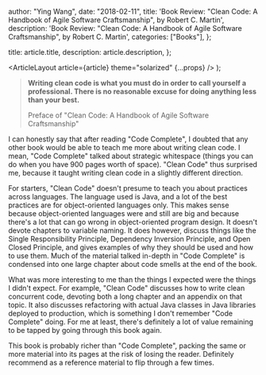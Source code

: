 
  author: "Ying Wang",
  date: "2018-02-11",
  title: 'Book Review: "Clean Code: A Handbook of Agile Software Craftsmanship", by Robert C. Martin',
  description: 'Book Review: "Clean Code: A Handbook of Agile Software Craftsmanship", by Robert C. Martin',
  categories: ["Books"],
};

  title: article.title,
  description: article.description,
};

  <ArticleLayout article={article} theme="solarized" {...props} />
);

> **Writing clean code is what you must do in order to call yourself a professional. There is no reasonable excuse for doing anything less than your best.**
>
> Preface of "Clean Code: A Handbook of Agile Software Craftsmanship"

I can honestly say that after reading "Code Complete", I doubted that any other book would be able to teach me more about writing clean code. I mean, "Code Complete" talked about strategic whitespace (things you can do when you have 900 pages worth of space). "Clean Code" thus surprised me, because it taught writing clean code in a slightly different direction.

For starters, "Clean Code" doesn't presume to teach you about practices across languages. The language used is Java, and a lot of the best practices are for object-oriented languages only. This makes sense because object-oriented languages were and still are big and because there's a lot that can go wrong in object-oriented program design. It doesn't devote chapters to variable naming. It does however, discuss things like the Single Responsibility Principle, Dependency Inversion Principle, and Open Closed Principle, and gives examples of why they should be used and how to use them. Much of the material talked in-depth in "Code Complete" is condensed into one large chapter about code smells at the end of the book.

What was more interesting to me than the things I expected were the things I didn't expect. For example, "Clean Code" discusses how to write clean concurrent code, devoting both a long chapter and an appendix on that topic. It also discusses refactoring with actual Java classes in Java libraries deployed to production, which is something I don't remember "Code Complete" doing. For me at least, there's definitely a lot of value remaining to be tapped by going through this book again.

This book is probably richer than "Code Complete", packing the same or more material into its pages at the risk of losing the reader. Definitely recommend as a reference material to flip through a few times.
